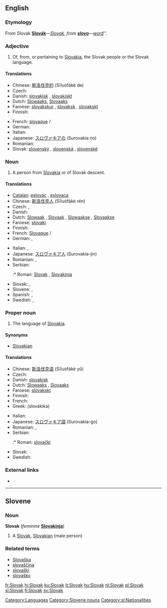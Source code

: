 {{interwiktionary|code=sk}}
{{see|slovak}}
==English==
{{wikipedia}}

===Etymology===
From Slovak '''[[Slovák#Slovak|Slovák]]'''&mdash;''[[Slovak#English|Slovak]], from '''[[slovo#Slovak|slovo]]'''&mdash;''[[word]]''.

===Adjective===
{{en-adj|-}}

# Of, from, or pertaining to [[Slovakia]], the Slovak people or the Slovak language.

====Translations====
{{trans-top|of Slovakia or its language}}
* Chinese: [[斯洛伐克的]] (Sīluòfákè de)
* Czech: {{t-|cs|slovenský|m}}
* Danish: [[slovakisk]] {{c}}, [[slovakiskt]] {{n}}
* Dutch: [[Slowaaks]], [[Slovaaks]]
* Faroese: [[slovakskur]] {{m}}, [[slovaksk]] {{f}}, [[slovakskt]] {{n}}
* Finnish: {{t+|fi|slovakialainen}}
{{trans-mid}}
* French: [[slovaque]] {{m}}/{{f}}
* German: {{t+|de|slowakisch}}
* Italian: {{t+|it|slovacco}}
* Japanese: [[スロヴァキアの]] (Surovakia no)
* Romanian: {{t-|ro|slovac}}
* Slovak: [[slovenský]] {{m}}, [[slovenská]] {{f}}, [[slovenské]] {{n}}
{{trans-bottom}}

===Noun===
{{en-noun}}

# A person from [[Slovakia]] or of Slovak descent.

====Translations====
{{trans-top|native of Slovakia}}
* [[Catalan]]: [[eslovac]] {{m}}, [[eslovaca]] {{f}}
* Chinese: [[斯洛伐克人]] (Sīluòfákè rén)
* Czech: {{t-|cs|Slovák|m}}, {{t+|cs|Slovenka|f}}
* Danish: {{t-|da|slovak|c}}
* Dutch: [[Slowaak]] {{m}}, [[Slovaak]] {{m}}, [[Slowaakse]] {{f}}, [[Slovaakse]] {{f}}
* Faroese: [[slovaki]] {{m}}
* Finnish: {{t+|fi|slovakki}}
* French: [[Slovaque]] {{m}}/{{f}}
* German: {{t+|de|Slowake|m}}, {{t+|de|Slowakin|f}}
{{trans-mid}}
* Italian: {{t+|it|slovacco|m}}, {{t-|it|slovacca|f}}
* Japanese: [[スロヴァキア人]] (Surovakia-jin)
* Romanian: {{t-|ro|slovac|m}}, {{t-|ro|slovacă|f}}
* Serbian:
*:* Roman: [[Slovak]] {{m}}, [[Slovakinja]] {{f}}
* Slovak: {{t-|sk|Slovák|m}}, {{t-|sk|Slovenka|f}}
* Slovene: {{t+|sl|Slovak|m}}, {{t-|sl|Slovakinja|f}}
* Spanish: {{t+|es|eslovaco|m}}, {{t-|es|eslovaca|f}}
* Swedish: {{t+|sv|slovak|m}}, {{t+|sv|slovakiska|f}}
{{trans-bottom}}

===Proper noun===
{{en-noun|-}}

# The language of [[Slovakia]].

====Synonyms====
* [[Slovakian]]

====Translations====
{{trans-top|language of Slovakia}}
* Chinese: [[斯洛伐克语]] (Sīluòfákè yǔ)
* Czech: {{t+|cs|slovenština}}
* Danish: [[slovakisk]] {{n}}
* Dutch: [[Slowaaks]] {{n}}, [[Slovaaks]] {{n}}
* Faroese: [[slovakskt]] {{n}}
* Finnish: {{t+|fi|slovakki}}
* French: {{t+|fr|slovaque|m}}
* Greek: {{t-|el|σλοβάκικα|n|p|sc=Grek}} (slovákika)
{{trans-mid}}
* Italian: {{t+|it|slovacco|m}}
* Japanese: [[スロヴァキア語]] (Surovakia-go)
* Romanian: {{t-|ro|limba slovacă}}, {{t-|ro|slovacă}}
* Serbian:
*:* Roman: [[slovački]]
* Slovak: {{t+|sk|slovenčina}}
* Swedish: {{t+|sv|slovakiska}}
{{trans-bottom}}

===External links===
* {{ethnologue|code=slk}}

[[Category:Languages]]

----

==Slovene==

===Noun===
'''Slovak''' {{m}} (''feminine'' '''[[Slovakinja]]''')

# A [[#English|Slovak]], [[Slovakian]] (male person)

===Related terms===
* [[Slovaška]]
* [[slovaščina]]
* [[slovaški]]
* [[slovaško]]

[[Category:Slovene nouns]]
[[Category:sl:Nationalities]]

[[fr:Slovak]]
[[hi:Slovak]]
[[ku:Slovak]]
[[lt:Slovak]]
[[hu:Slovak]]
[[nl:Slovak]]
[[pl:Slovak]]
[[sl:Slovak]]
[[fi:Slovak]]
[[sv:Slovak]]